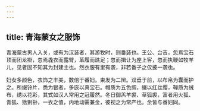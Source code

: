 ```yaml
---
---
---
```

title: 青海蒙女之服饰
---



青海蒙古男人入关，或有为汉装者，其游牧时，则番装也。王公、台吉，忽焉宝石顶而团龙褂，忽焉毳衣而露臂，革履而跣足；忽而揖让为座上客，忽而执鞭如牧羊儿，见者固不知其为封建主也。然衣服有里有袭，非若番子之仅披一袭也。

妇女多颜色，衣饰之丰美，数倍于番妇。束发为二辫。双垂于前，以布帛为囊而护之。所缀铃片，悉为银者，多嵌以真宝石。帽质为五色绸，缀以红丝缨，鞾质为绒布，绣以花彩，其式如汉人常用之冠履然。冬日御羔羊裘、草狐裘，富者用火狐、青狐、猞猁狲，一衣之值，内地动需兼金，彼视之为常产也。余皆与番妇同。